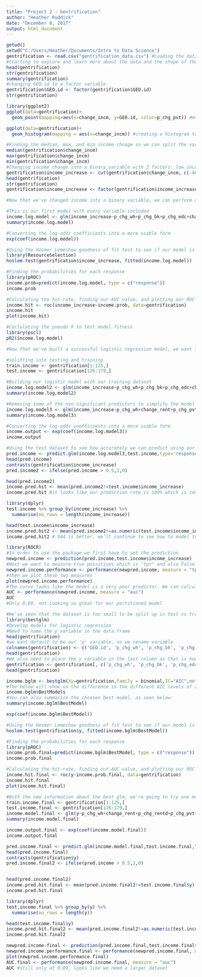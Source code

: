 ```yaml
---
title: "Project 2 - Gentrification"
author: "Heather Ruddick"
date: "December 8, 2017"
output: html_document
---
```


```r
getwd()
setwd("C:/Users/Heather/Documents/Intro to Data Science")
gentrification <- read.csv("gentrification_data.csv") #Loading the dataset into R
#Starting to explore and learn more about the data and the shape of the variables
head(gentrification)
str(gentrification)
summary(gentrification)
#changing GEO.id to a factor variable
gentrification$GEO.id <- factor(gentrification$GEO.id)
str(gentrification)

library(ggplot2)
ggplot(data=gentrification)+
  geom_point(mapping=aes(x=change_incm, y=GEO.id, color=p_chg_pvt)) #mapping changes in income wih respect to Geographic ID, colored by the percent change in people living below the poverty line

ggplot(data=gentrification)+
  geom_histogram(mapping = aes(x=change_incm)) #creating a histogram to view the distribution of income change


```

```r
#Finding the median, max, and min income chnage so we can split the variable into a binary variable around the median
median(gentrification$change_incm)
max(gentrification$change_incm)
min(gentrification$change_incm)
#Changing income change into a binary variable with 2 factors: low income increase and high income increase
gentrification$income_increase <- cut(gentrification$change_incm, c(-40000,10834,100000), labels=c("low","high"))
head(gentrification)
str(gentrification)
gentrification$income_increase <- factor(gentrification$income_increase)

```

```r
#Now that we've changed income into a binary variable, we can perform a logistic regression to see if we can predict whether a specific location over time has had high or low increased income

#This is our first model with every variable included
income.log.model <- glm(income_increase~p_chg_wh+p_chg_bk+p_chg_edc+change_hhsval+change_rent+p_chg_ownd+p_chg_rentd+p_chg_pvt+change_vcri+p_chg_chfm+chg_md_age, family = binomial(link="logit"), data = gentrification)
summary(income.log.model)

#Converting the log-odds coefficients into a more usable form
exp(coef(income.log.model))

#Using the Hosmer Lemeshow goodness of fit test to see if our model is useful
library(ResourceSelection)
hoslem.test(gentrification$income_increase, fitted(income.log.model))

#Finding the probabilities for each response
library(pROC)
income.prob=predict(income.log.model, type = c("response"))
income.prob

#Calculating the hit-rate, finding our AUC value, and plotting our ROC curve
income.hit <- roc(income_increase~income.prob, data=gentrification)
income.hit
plot(income.hit)

#Caclulating the pseudo R to test model fitness
library(pscl)
pR2(income.log.model)
```

```r
#Now that we've built a successful logistic regression model, we want to see if we can split up our data into testing and training to take it a step further. Our only concern is that our dataset is too small to get an accurate estimate

#splitting into testing and training
train.income <- gentrification[1:125,]
test.income <- gentrification[126:179,]

#Building our logistic model with our training dataset
income.log.model2 <- glm(income_increase~p_chg_wh+p_chg_bk+p_chg_edc+change_hhsval+change_rent+p_chg_ownd+p_chg_rentd+p_chg_pvt+change_vcri+p_chg_chfm+chg_md_age, family = binomial(link="logit"), train.income)
summary(income.log.model2)

#Removing some of the non-significant predictors to simplify the model and reduce AIC
income.log.model3 <- glm(income_increase~p_chg_wh+change_rent+p_chg_pvt, family = binomial(link="logit"), train.income)
summary(income.log.model3)

#Converting the log-odds coefficients into a more usable form
income.output <- exp(coef(income.log.model3))
income.output

#Using the test dataset to see how accurately we can predict using our model
pred.income <- predict.glm(income.log.model3,test.income,type='response')
head(pred.income)
contrasts(gentrification$income_increase)
pred.income2 <- ifelse(pred.income > 0.5,1,0)

head(pred.income2)
income.pred.hit <- mean(pred.income2!=test.income$income_increase)
income.pred.hit #it looks like our prediction rate is 100% which is concerning and leads us to think our dataset is too small

library(dplyr)
test.income %>% group_by(income_increase) %>%
  summarise(no_rows = length(income_increase))

head(test.income$income_increase)
income.pred.hit2 <- mean(pred.income2!=as.numeric(test.income$income_increase))
income.pred.hit2 #.944 is better, we'll continue to see how to model turns out
```

```r

library(ROCR)
#In order to use the package we first have to set the prediction 
newpred.income <- prediction(pred.income,test.income$income_increase)
#Next we want to measure true possitives which is "tpr" and also False Positives "fpr"
newpred.income.performance <- performance(newpred.income, measure = "tpr",x.measure = "fpr")
#then we plot these two measures
plot(newpred.income.performance)
#The curve looks like the model is a very poor predictor. We can calculate AUC as well
AUC <- performance(newpred.income, measure = "auc")
AUC
#Only 0.09, not looking so great for our partitioned model
```

```r
#We've seen that the dataset is too small to be split up in test vs train but our initial model was promising with a high AUC. So now, without partitioning the data we're going to find the best model using bestglm
library(bestglm)
#Develop models for logistic regression
#Need to name the y variable in the data.frame
head(gentrification)
#we want default to be our 'y' variable, so we rename variable 
colnames(gentrification) <- c('GEO.id', 'p_chg_wh', 'p_chg_bk', 'p_chg_edc', 'change_incm', 'change_hhsval', 'change_rent', 'p_chg_ownd', 'p_chg_rentd', 'p_chg_pvt', 'change_vcri', 'p_chg_chfm','ch_md_age','y')
head(gentrification)
#We also need to place the y variable in the last column as that is how the function is designed. We're also going to get rid of the original income_change so we're not including the same information in the model. We are also not including the geographic ID
gentrification <- gentrification[, c('p_chg_wh', 'p_chg_bk', 'p_chg_edc', 'change_hhsval', 'change_rent', 'p_chg_ownd', 'p_chg_rentd', 'p_chg_pvt', 'change_vcri', 'p_chg_chfm','ch_md_age','y')]
head(gentrification)

income.bglm <- bestglm(Xy=gentrification,family = binomial,IC="AIC",method = "exhaustive")
#The below will show us the difference in the different AIC levels of all the different model possibilities
income.bglm$BestModels
#You can also summarize the choosen best model, as seen below:
summary(income.bglm$BestModel)

exp(coef(income.bglm$BestModel))

#Using the Hosmer Lemeshow goodness of fit test to see if our model is useful
hoslem.test(gentrification$y, fitted(income.bglm$BestModel))

#Finding the probabilities for each response
library(pROC)
income.prob.final=predict(income.bglm$BestModel, type = c("response"))
income.prob.final

#Calculating the hit-rate, finding our AUC value, and plotting our ROC curve
income.hit.final <- roc(y~income.prob.final, data=gentrification)
income.hit.final
plot(income.hit.final)

```

```r
#With the new information about the best glm, we're going to try one more time if we can partition the data successfully
train.income.final <- gentrification[1:125,]
test.income.final <- gentrification[126:179,]
income.model.final <- glm(y~p_chg_wh+change_rent+p_chg_rentd+p_chg_pvt+p_chg_chfm, family = binomial(link="logit"), train.income.final)
summary(income.model.final)

income.output.final <- exp(coef(income.model.final))
income.output.final

pred.income.final <- predict.glm(income.model.final,test.income.final,type='response')
head(pred.income.final)
contrasts(gentrification$y)
pred.income.final2 <- ifelse(pred.income > 0.5,1,0)


head(pred.income.final2)
income.pred.hit.final <- mean(pred.income.final2!=test.income.final$y)
income.pred.hit.final

library(dplyr)
test.income.final %>% group_by(y) %>%
  summarise(no_rows = length(y))

head(test.income.final$y)
income.pred.hit.final2 <- mean(pred.income.final2!=as.numeric(test.income.final$y))
income.pred.hit.final2

newpred.income.final <- prediction(pred.income.final,test.income.final$y)
newpred.income.performance.final <- performance(newpred.income.final, measure = "tpr",x.measure = "fpr")
plot(newpred.income.performance.final)
AUC.final <- performance(newpred.income.final, measure = "auc")
AUC #still only at 0.09, looks like we need a larger dataset

```
